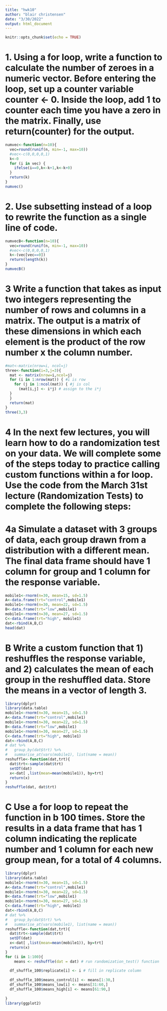 ```yaml
---
title: "hwk10"
author: "blair christensen"
date: "3/30/2022"
output: html_document
---
```


```r
knitr::opts_chunk$set(echo = TRUE)
```
# 1. Using a for loop, write a function to calculate the number of zeroes in a numeric vector. Before entering the loop, set up a counter variable counter <- 0. Inside the loop, add 1 to counter each time you have a zero in the matrix. Finally, use return(counter) for the output.
```r
numvec<-function(n=10){
  vec=round(runif(n, min=-1, max=10))
  #vec<-c(0,0,0,0,1)
  k<-0
  for (i in vec) {
    ifelse(i==0,k<-k+1,k<-k+0) 
  }
  return(k)
}
numvec()
```
# 2. Use subsetting instead of a loop to rewrite the function as a single line of code.
```r
numvecB<-function(n=10){
  vec=round(runif(n, min=-1, max=10))
  #vec<-c(0,0,0,0,1)
  k<-(vec[vec==0])
  return(length(k))
}
numvecB()
```
# 3 Write a function that takes as input two integers representing the number of rows and columns in a matrix. The output is a matrix of these dimensions in which each element is the product of the row number x the column number.
```r
#mat<-matrix(nrow=i, ncol=j)
three<-function(i=3,j=3){
  mat <- matrix(nrow=i,ncol=j)
  for (i in 1:nrow(mat)) { #i is row
    for (j in 1:ncol(mat)) { #j is col
      (mat[i,j] <- i*j) # assign to the i*j
  } 
  }
  return(mat)
}  
three(3,3)
```
# 4 In the next few lectures, you will learn how to do a randomization test on your data. We will complete some of the steps today to practice calling custom functions within a for loop. Use the code from the March 31st lecture (Randomization Tests) to complete the following steps:

# 4a Simulate a dataset with 3 groups of data, each group drawn from a distribution with a different mean. The final data frame should have 1 column for group and 1 column for the response variable.
```r
mobile1<-rnorm(n=30, mean=15, sd=1.5)
A<-data.frame(trt="control",mobile1)
mobile1<-rnorm(n=30, mean=22, sd=1.5)
B<-data.frame(trt="low",mobile1)
mobile1<-rnorm(n=30, mean=27, sd=1.5)
C<-data.frame(trt="high", mobile1)
dat<-rbind(A,B,C)
head(dat)
```
# B Write a custom function that 1) reshuffles the response variable, and 2) calculates the mean of each group in the reshuffled data. Store the means in a vector of length 3.
```r
library(dplyr)
library(data.table)
mobile1<-rnorm(n=30, mean=15, sd=1.5)
A<-data.frame(trt="control",mobile1)
mobile1<-rnorm(n=30, mean=22, sd=1.5)
B<-data.frame(trt="low",mobile1)
mobile1<-rnorm(n=30, mean=27, sd=1.5)
C<-data.frame(trt="high", mobile1)
dat<-rbind(A,B,C)
# dat %>%
#   group_by(dat$trt) %>%
#   summarise_at(vars(mobile1), list(name = mean))
reshuffle<-function(dat,trt){
  dat$trt<-sample(dat$trt)
  setDT(dat)
  x<-dat[ ,list(mean=mean(mobile1)), by=trt]
  return(x)
}
reshuffle(dat, dat$trt)

```
# C Use a for loop to repeat the function in b 100 times. Store the results in a data frame that has 1 column indicating the replicate number and 1 column for each new group mean, for a total of 4 columns.
```r
library(dplyr)
library(data.table)
mobile1<-rnorm(n=30, mean=15, sd=1.5)
A<-data.frame(trt="control",mobile1)
mobile1<-rnorm(n=30, mean=22, sd=1.5)
B<-data.frame(trt="low",mobile1)
mobile1<-rnorm(n=30, mean=27, sd=1.5)
C<-data.frame(trt="high", mobile1)
dat<-rbind(A,B,C)
# dat %>%
#   group_by(dat$trt) %>%
#   summarise_at(vars(mobile1), list(name = mean))
reshuffle<-function(dat,trt){
  dat$trt<-sample(dat$trt)
  setDT(dat)
  x<-dat[ ,list(mean=mean(mobile1)), by=trt]
  return(x)
}
for (i in 1:100){
    means <- reshuffle(dat = dat) # run randomization_test() function
  
  df_shuffle_100$replicate[i] <- i # fill in replicate column
  
  df_shuffle_100$means_control[i] <- means[1:30,]
  df_shuffle_100$means_low[i] <- means[31:60,]
  df_shuffle_100$means_high[i] <- means[61:90,]
  
}
library(ggplot2)

```
